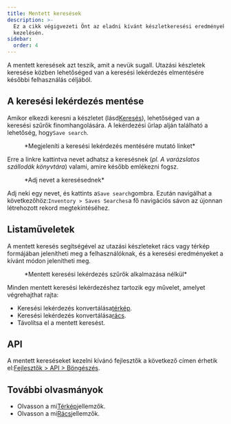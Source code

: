 ```yaml
---
title: Mentett keresések
description: >-
  Ez a cikk végigvezeti Önt az eladni kívánt készletkeresési eredmények
  kezelésén.
sidebar:
  order: 4
---
```


A mentett keresések azt teszik, amit a nevük sugall. Utazási készletek keresése közben lehetőséged van a keresési lekérdezés elmentésére későbbi felhasználás céljából.

## A keresési lekérdezés mentése

Amikor elkezdi keresni a készletet (lásd[Keresés](/studio/search)), lehetőséged van a keresési szűrők finomhangolására.
A lekérdezési űrlap alján található a lehetőség, hogy`Save search`.

<figure>
  <CloudinaryImage width="350" height="329" resize="scale" quality="best" alt="Keresés mentése" src="academy/save-search" errorImage="noimage_opaque_nyrtl0.png" />

  <figcaption>*Megjeleníti a keresési lekérdezés mentésére mutató linket*</figcaption>
</figure>


Erre a linkre kattintva nevet adhatsz a keresésnek (*pl. A varázslatos szállodák könyvtára*) valami, amire később emlékezni fogsz.

<figure>
  <CloudinaryImage width="350" height="329" resize="scale" quality="best" alt="Adj nevet a keresésednek" src="academy/name-save-search" errorImage="noimage_opaque_nyrtl0.png" />

  <figcaption>*Adj nevet a keresésednek*</figcaption>
</figure>


Adj neki egy nevet, és kattints a`Save search`gombra. Ezután navigálhat a következőhöz:`Inventory > Saves Searches`a fő navigációs sávon az újonnan létrehozott rekord megtekintéséhez.

## Listaműveletek

A mentett keresés segítségével az utazási készleteket rács vagy térkép formájában jelenítheti meg a felhasználóknak, és a keresési eredményeket a kívánt módon jelenítheti meg.

<figure>
  <CloudinaryImage width="700" height="939" resize="scale" quality="best" alt="Mentett keresési műveletek" src="academy/saved-search-actions" errorImage="noimage_opaque_nyrtl0.png" />

  <figcaption>*Mentett keresési lekérdezés szűrők alkalmazása nélkül*</figcaption>
</figure>


Minden mentett keresési lekérdezéshez tartozik egy művelet, amelyet végrehajthat rajta:

* Keresési lekérdezés konvertálása[térkép](/studio/maps).
* Keresési lekérdezés konvertálása[rács](/studio/grids).
* Távolítsa el a mentett keresést.

## API

A mentett kereséseket kezelni kívánó fejlesztők a következő címen érhetik el:[Fejlesztők > API > Böngészés](/developers/apis/#browse-api).

## További olvasmányok

* Olvasson a mi[Térkép](/studio/maps)jellemzők.
* Olvasson a mi[Rács](/studio/grids)jellemzők.

